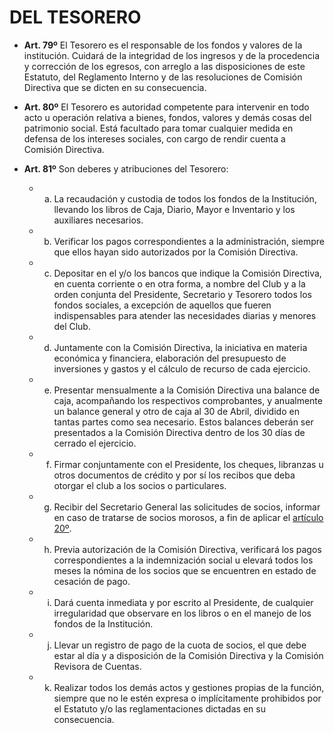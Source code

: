 # DEL TESORERO

* **Art. 79º**
El Tesorero es el responsable de los fondos y valores de la institución. Cuidará de la integridad de los ingresos y de la procedencia y corrección de los egresos, con arreglo a las disposiciones de este Estatuto, del Reglamento Interno y de las resoluciones de Comisión Directiva que se dicten en su consecuencia.

* **Art. 80º**
El Tesorero es autoridad competente para intervenir en todo acto u operación relativa a bienes, fondos, valores y demás cosas del patrimonio social. Está facultado para tomar cualquier medida en defensa de los intereses sociales, con cargo de rendir cuenta a Comisión Directiva.

* **Art. 81º**
Son deberes y atribuciones del Tesorero:
    + a) La recaudación y custodia de todos los fondos de la Institución, llevando los libros de Caja, Diario, Mayor e Inventario y los auxiliares necesarios.
    + b) Verificar los pagos correspondientes a la administración, siempre que ellos hayan sido autorizados por la Comisión Directiva.
    + c) Depositar en el y/o los bancos que indique la Comisión Directiva, en cuenta corriente o en otra forma, a nombre del Club y a la orden conjunta del Presidente, Secretario y Tesorero todos los fondos sociales, a excepción de aquellos que fueren indispensables para atender las necesidades diarias y menores del Club.
    + d) Juntamente con la Comisión Directiva, la iniciativa en materia económica y financiera, elaboración del presupuesto de inversiones y gastos y el cálculo de recurso de cada ejercicio.
    + e) Presentar mensualmente a la Comisión Directiva una balance de caja, acompañando los respectivos comprobantes, y anualmente un balance general y otro de caja al 30 de Abril, dividido en tantas partes como sea necesario. Estos balances deberán ser presentados a la Comisión Directiva dentro de los 30 días de cerrado el ejercicio.
    + f) Firmar conjuntamente con el Presidente, los cheques, libranzas u otros documentos de crédito y por sí los recibos que deba otorgar el club a los socios o particulares.
    + g) Recibir del Secretario General las solicitudes de socios, informar en caso de tratarse de socios morosos, a fin de aplicar el [artículo 20º](#art20).
    + h) Previa autorización de la Comisión Directiva, verificará los pagos correspondientes a la indemnización social u elevará todos los meses la nómina de los socios que se encuentren en estado de cesación de pago.
    + i) Dará cuenta inmediata y por escrito al Presidente, de cualquier irregularidad que observare en los libros o en el manejo de los fondos de la Institución.
    + j) Llevar un registro de pago de la cuota de socios, el que debe estar al día y a disposición de la Comisión Directiva y la Comisión Revisora de Cuentas.
    + k) Realizar todos los demás actos y gestiones propias de la función, siempre que no le estén expresa o implícitamente prohibidos por el Estatuto y/o las reglamentaciones dictadas en su consecuencia.
